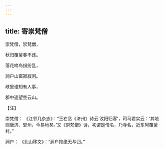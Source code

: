 ```yaml
---
---
---
```

title: 寄崇梵僧
---




崇梵僧，崇梵僧，

秋归覆釜春不还。

落花啼鸟纷纷乱，

涧户山窗寂寂闲。

峡里谁知有人事，

郡中遥望空云山。

【注】

崇梵僧： 《江邻几杂志》：“王右丞《济州》诗云‘汶阳归客’，司马君实云：‘其地则唐济、郓州，今易地矣。’又《崇梵僧》诗，初谓是僧名，乃寺名，近东阿覆釜村。”

涧户： 《北山移文》：“涧户摧绝无与归。”